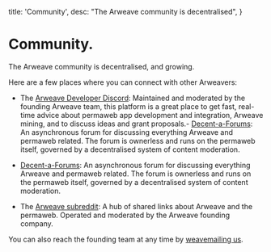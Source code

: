 
  title: 'Community',
  desc: "The Arweave community is decentralised",
}

# Community.

The Arweave community is decentralised, and growing.

Here are a few places where you can connect with other Arweavers:

- The [Arweave Developer Discord](https://discord.gg/BXk8tq7): Maintained and moderated by the founding Arweave team, this platform is a great place to get fast, real-time advice about permaweb app development and integration, Arweave mining, and to discuss ideas and grant proposals.- [Decent-a-Forums](): An asynchronous forum for discussing everything Arweave and permaweb related. The forum is ownerless and runs on the permaweb itself, governed by a decentralised system of content moderation. 

- [Decent-a-Forums](https://dforums.bloc.space): An asynchronous forum for discussing everything Arweave and permaweb related. The forum is ownerless and runs on the permaweb itself, governed by a decentralised system of content moderation. 

- The [Arweave subreddit](https://www.reddit.com/r/Arweave/): A hub of shared links about Arweave and the permaweb. Operated and moderated by the Arweave founding company. 


You can also reach the founding team at any time by [weavemailing us](https://weavemail.app?to=vLRHFqCw1uHu75xqB4fCDW-QxpkpJxBtFD9g4QYUbfw).
